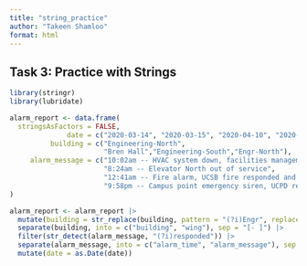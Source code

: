 ```yaml
---
title: "string_practice"
author: "Takeen Shamloo"
format: html
---
```



## Task 3: Practice with Strings

```r
library(stringr)
library(lubridate)

alarm_report <- data.frame(
  stringsAsFactors = FALSE,
              date = c("2020-03-14", "2020-03-15", "2020-04-10", "2020-04-18"),
          building = c("Engineering-North",
                       "Bren Hall","Engineering-South","Engr-North"),
     alarm_message = c("10:02am -- HVAC system down, facilities management alerted",
                       "8:24am -- Elevator North out of service",
                       "12:41am -- Fire alarm, UCSB fire responded and cleared",
                       "9:58pm -- Campus point emergency siren, UCPD responded")
)

alarm_report <- alarm_report |>
  mutate(building = str_replace(building, pattern = "(?i)Engr", replacement = "Engineering")) |>
  separate(building, into = c("building", "wing"), sep = "[- ]") |>
  filter(str_detect(alarm_message, "(?i)responded")) |>
  separate(alarm_message, into = c("alarm_time", "alarm_message"), sep = "--") |>
  mutate(date = as.Date(date))
```